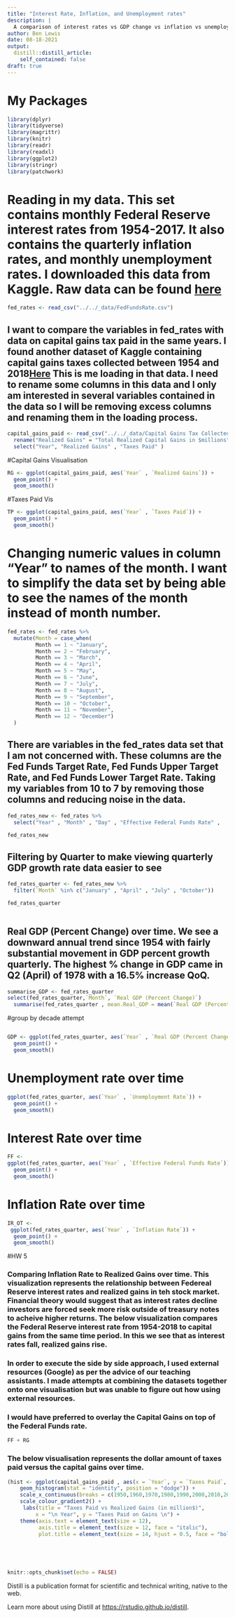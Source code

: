 ```yaml
---
title: "Interest Rate, Inflation, and Unemployment rates"
description: |
  A comparison of interest rates vs GDP change vs inflation vs unemployment vs Capital Gains in the US from 1954 - 2017
author: Ben Lewis
date: 08-18-2021
output:
  distill::distill_article:
    self_contained: false
draft: true
---
```


# My Packages

```r
library(dplyr)
library(tidyverse)
library(magrittr)
library(knitr)
library(readr)
library(readxl)
library(ggplot2)
library(stringr)
library(patchwork)
```

# Reading in my data. This set contains monthly Federal Reserve interest rates from 1954-2017. It also contains the quarterly inflation rates, and monthly unemployment rates. I downloaded this data from Kaggle. Raw data can be found [here](https://www.kaggle.com/federalreserve/interest-rates)

```r
fed_rates <- read_csv("../../_data/FedFundsRate.csv")
```
## I want to compare the variables in fed_rates with data on capital gains tax paid in the same years. I found another dataset of Kaggle containing capital gains taxes collected between 1954 and 2018[Here](https://www.kaggle.com/johndotpub/historical-federal-capital-gains-tax-1954-to-2018) This is me loading in that data. I need to rename some columns in this data and I only am interested in several variables contained in the data so I will be removing excess columns and renaming them in the loading process.

```r
capital_gains_paid <- read_csv("../../_data/Capital Gains Tax Collected .csv") %>%
  rename("Realized Gains" = "Total Realized Capital Gains in $millions" , "Taxes Paid" = "Taxes Paid on Capital Gains in $millions" , "Year" = "Tax Year") %>%
  select("Year", "Realized Gains" , "Taxes Paid" )
```

#Capital Gains Visualisation

```r
RG <- ggplot(capital_gains_paid, aes(`Year` , `Realized Gains`)) + 
  geom_point() + 
  geom_smooth()
```
#Taxes Paid Vis 

```r
TP <- ggplot(capital_gains_paid, aes(`Year` , `Taxes Paid`)) + 
  geom_point() + 
  geom_smooth()
```


 
  
# Changing numeric values in column "Year" to names of the month. I want to simplify the data set by being able to see the names of the month instead of month number. 


```r
fed_rates <- fed_rates %>%
  mutate(Month = case_when(
         Month == 1 ~ "January",
         Month == 2 ~ "February",
         Month == 3 ~ "March",
         Month == 4 ~ "April",
         Month == 5 ~ "May",
         Month == 6 ~ "June",
         Month == 7 ~ "July",
         Month == 8 ~ "August", 
         Month == 9 ~ "September",
         Month == 10 ~ "October",
         Month == 11 ~ "November",
         Month == 12 ~ "December")
  )
```

## There are variables in the fed_rates data set that I am not concerned with. These columns are the Fed Funds Target Rate, Fed Funds Upper Target Rate, and Fed Funds Lower Target Rate. Taking my variables from 10 to 7 by removing those columns and reducing noise in the data.

```r
fed_rates_new <- fed_rates %>%
  select("Year" , "Month" ,	"Day" , "Effective Federal Funds Rate" ,	"Real GDP (Percent Change)",	"Unemployment Rate" ,	"Inflation Rate")

fed_rates_new
```

## Filtering by Quarter to make viewing quarterly GDP growth rate data easier to see 

```r
fed_rates_quarter <- fed_rates_new %>%
  filter(`Month` %in% c("January" , "April" , "July" , "October"))

fed_rates_quarter
  
```

## Real GDP (Percent Change) over time. We see a  downward annual trend since 1954 with fairly substantial movement in GDP percent growth quarterly. The highest % change in GDP came in Q2 (April) of 1978 with a 16.5% increase QoQ. 

```r
summarise_GDP <- fed_rates_quarter 
select(fed_rates_quarter,`Month`, `Real GDP (Percent Change)`)
  summarise(fed_rates_quarter , mean.Real_GDP = mean(`Real GDP (Percent Change)` , na.rm = TRUE) , max.Real_GDP = max(`Real GDP (Percent Change)` , na.rm = TRUE) , min.Real_GDP = min(`Real GDP (Percent Change)` , na.rm = TRUE) , sd.Real_GDP = sd(`Real GDP (Percent Change)` , na.rm = TRUE) , IQR.Real_GDP = IQR(`Real GDP (Percent Change)` , na.rm = TRUE))
```

#group by decade attempt

```r

```


```r

GDP <- ggplot(fed_rates_quarter, aes(`Year` , `Real GDP (Percent Change)`)) + 
  geom_point() + 
  geom_smooth()
```




# Unemployment rate over time  

```r
ggplot(fed_rates_quarter, aes(`Year` , `Unemployment Rate`)) + 
  geom_point() + 
  geom_smooth() 

```

# Interest Rate over time

```r
FF <-
ggplot(fed_rates_quarter, aes(`Year` , `Effective Federal Funds Rate`)) + 
  geom_point() + 
  geom_smooth()
```

# Inflation Rate over time

```r
IR_OT <- 
 ggplot(fed_rates_quarter, aes(`Year` , `Inflation Rate`)) + 
  geom_point() + 
  geom_smooth()
```

#HW 5

### Comparing Inflation Rate to Realized Gains over time. This visualization represents the relationship between Federeal Reserve interest rates and realized gains in teh stock market. Financial theory would suggest that as interest rates decline investors are forced seek more risk outside of treasury notes to acheive higher returns. The below visualization compares the Federal Reserve interest rate from 1954-2018 to capital gains from the same time period. In this we see that as interest rates fall, realized gains rise. 
### In order to execute the side by side approach, I used external resources (Google) as per the advice of our teaching assistants. I made attempts at combining the datasets together onto one visualisation but was unable to figure out how using external resources. 
### I would have preferred to overlay the Capital Gains on top of the Federal Funds rate.
```r
FF + RG
```


### The below visualisation represents the dollar amount of taxes paid versus the capital gains over time. 

```r
(hist <- ggplot(capital_gains_paid , aes(x = `Year`, y = `Taxes Paid`, fill = `Realized Gains`)) +
    geom_histogram(stat = "identity", position = "dodge")) +
    scale_x_continuous(breaks = c(1950,1960,1970,1980,1990,2000,2010,2020)) + 
    scale_colour_gradient2() +  
     labs(title = "Taxes Paid vs Realized Gains (in million$)", 
         x = "\n Year", y = "Taxes Paid on Gains \n") + 
    theme(axis.text = element_text(size = 12), 
          axis.title = element_text(size = 12, face = "italic"), 
          plot.title = element_text(size = 14, hjust = 0.5, face = "bold"))
    

    
   
```


```r
knitr::opts_chunk$set(echo = FALSE)
```

Distill is a publication format for scientific and technical writing, native to the web.

Learn more about using Distill at <https://rstudio.github.io/distill>.



